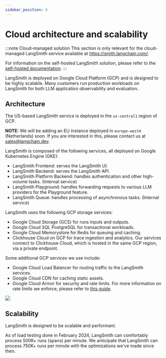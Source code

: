 ```yaml
---
sidebar_position: 4
---
```


# Cloud architecture and scalability

:::note Cloud-managed solution
This section is only relevant for the cloud-managed LangSmith service available at https://smith.langchain.com/.

For information on the self-hosted LangSmith solution, please refer to the [self-hosted documentation](../self_hosting/).
:::

LangSmith is deployed on Google Cloud Platform (GCP) and is designed to be highly scalable. Many customers run production workloads on LangSmith for both LLM application observability and evaluation.

## Architecture

The US-based LangSmith service is deployed in the `us-central1` region of GCP.

**NOTE:** We will be adding an EU instance deployed in `europe-west4` (Netherlands) soon. If you are interested in this, please contact us at sales@langchain.dev.

LangSmith is composed of the following services, all deployed on Google Kubernetes Engine (GKE):

- LangSmith Frontend: serves the LangSmith UI.
- LangSmith Backend: serves the LangSmith API.
- LangSmith Platform Backend: handles authentication and other high-volume tasks. (Internal service)
- LangSmith Playground: handles forwarding requests to various LLM providers for the Playground feature.
- LangSmith Queue: handles processing of asynchronous tasks. (Internal service)

LangSmith uses the following GCP storage services:

- Google Cloud Storage (GCS) for runs inputs and outputs.
- Google Cloud SQL PostgreSQL for transactional workloads.
- Google Cloud Memorystore for Redis for queuing and caching.
- Clickhouse Cloud on GCP for trace ingestion and analytics. Our services connect to Clickhouse Cloud, which is hosted in the same GCP region, via a private endpoint.

Some additional GCP services we use include:

- Google Cloud Load Balancer for routing traffic to the LangSmith services.
- Google Cloud CDN for caching static assets.
- Google Cloud Armor for security and rate limits. For more information on rate limits we enforce, please refer to [this guide](../concepts/usage_and_billing/rate_limits).

![](./cloud-arch.png)

## Scalability

LangSmith is designed to be scalable and performant.

As of load testing done in February 2024, LangSmith can comfortably process 500K+ runs (spans) per minute.
We anticipate that LangSmith can process 750K+ runs per minute with the optimizations we've made since then.
